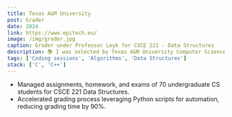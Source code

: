 ```yaml
---
title: Texas A&M University
post: Grader
date: 2024
link: https://www.epitech.eu/
image: /img/grader.jpg
caption: Grader under Professor Leyk for CSCE 221 - Data Structures
description: 📚 I was selected by Texas A&M University Computer Science department to become a grader.
tags: ['Coding sessions', 'Algorithms', 'Data Structures']
stack: ['C', 'C++']
---
```


- Managed assignments, homework, and exams of 70 undergraduate CS students for CSCE 221 Data Structures.
- Accelerated grading process leveraging Python scripts for automation, reducing grading time by 90%.
